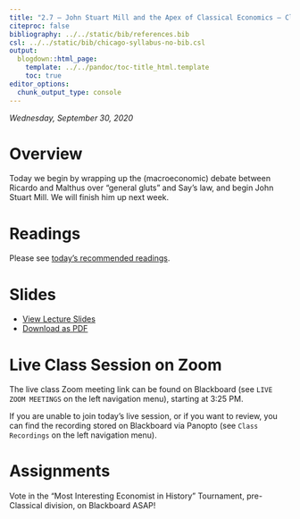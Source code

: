 ```yaml
---
title: "2.7 — John Stuart Mill and the Apex of Classical Economics — Class Notes"
citeproc: false
bibliography: ../../static/bib/references.bib
csl: ../../static/bib/chicago-syllabus-no-bib.csl
output:
  blogdown::html_page:
    template: ../../pandoc/toc-title_html.template
    toc: true
editor_options: 
  chunk_output_type: console
---
```


*Wednesday, September 30, 2020*

# Overview

Today we begin by wrapping up the (macroeconomic) debate between Ricardo and Malthus over “general gluts” and Say’s law, and begin John Stuart Mill. We will finish him up next week.

# Readings

Please see [today's recommended readings](/reading/2.7-reading).

# Slides

- [<i class="fas fa-chalkboard-teacher"></i> View Lecture Slides](/slides/2.7-slides.html)
- [<i class="fas fa-file-pdf"></i> Download as PDF](/slides/2.7-slides.pdf)

# Live Class Session on Zoom

The live class <i class="fas fa-video"></i> Zoom meeting link can be found on Blackboard (see `LIVE ZOOM MEETINGS` on the left navigation menu), starting at 3:25 PM.

If you are unable to join today's live session, or if you want to review, you can find the recording stored on Blackboard via Panopto (see `Class Recordings` on the left navigation menu).

# Assignments

Vote in the “Most Interesting Economist in History” Tournament, pre-Classical division, on Blackboard ASAP!